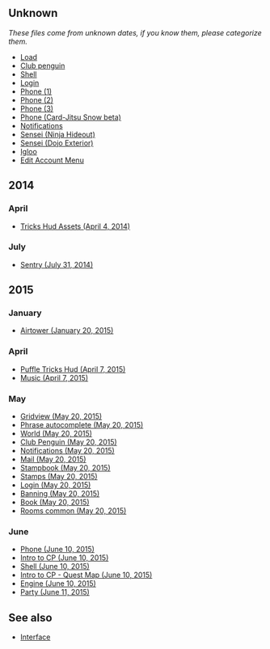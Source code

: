 {{NeedSWFs}}
==Unknown==
''These files come from unknown dates, if you know them, please categorize them.''
*[[Media:ClientLoad.swf|Load]]
*[[Media:ClientClub penguin.swf|Club penguin]]
*[[Media:ClientShell.swf|Shell]]
*[[Media:PlayV2ClientLogin.swf|Login]]
*[[Media:PlayV2ClientPhone.swf|Phone (1)]]
*[[Media:ClientPhone.swf|Phone (2)]]
*[[Media:ClientPhone_2.swf|Phone (3)]]
*[[Media:BetaGameCpcClientPhone.swf|Phone (Card-Jitsu Snow beta)]]
*[[Media:CilentNotifications.swf|Notifications]]
*[[Media:ClientDojo_sensei.swf|Sensei (Ninja Hideout)]]
*[[Media:ClientCourtyard_sensei.swf|Sensei (Dojo Exterior)]]
*[[Media:PlayV2ClientIgloo.swf|Igloo]]
*[[Media:Editaccountmenu.swf|Edit Account Menu]]

==2014==
===April===
*[[Media:ClientTricks hud assets-04102014.swf|Tricks Hud Assets (April 4, 2014)]]
===July===
*[[Media:ClientSentry-07312014.swf|Sentry (July 31, 2014)]]

==2015==
===January===
*[[Media:ClientAirtower-01202015.swf|Airtower (January 20, 2015)]]
===April===
*[[Media:ClientPuffle tricks hud-04072015.swf|Puffle Tricks Hud (April 7, 2015)]]
*[[Media:ClientMusic-04072015.swf|Music (April 7, 2015)]]
===May===
*[[Media:ClientGridview-05202015.swf|Gridview (May 20, 2015)]]
*[[Media:ClientPhrase autocomplete-05202015.swf|Phrase autocomplete (May 20, 2015)]]
*[[Media:ClientWorld-05202015.swf|World (May 20, 2015)]]
*[[Media:ClientClub penguin-05202015.swf|Club Penguin (May 20, 2015)]]
*[[Media:ClientNotifications-05202015.swf|Notifications (May 20, 2015)]]
*[[Media:ClientMail-05202015.swf|Mail (May 20, 2015)]]
*[[Media:ClientStampbook-05202015.swf|Stampbook (May 20, 2015)]]
*[[Media:ClientStamps-05202015.swf|Stamps (May 20, 2015)]]
*[[Media:ClientLogin-05202015.swf|Login (May 20, 2015)]]
*[[Media:ClientBanning-05202015.swf|Banning (May 20, 2015)]]
*[[Media:ClientBook-05202015.swf|Book (May 20, 2015)]]
*[[Media:ClientRooms common-05202015.swf|Rooms common (May 20, 2015)]]
===June===
*[[Media:ClientPhone-06102015.swf|Phone (June 10, 2015)]]
*[[Media:ClientIntro to cp-06102015.swf|Intro to CP (June 10, 2015)]]
*[[Media:ClientShell-06102015.swf|Shell (June 10, 2015)]]
*[[Media:ClientIntro to cp quest map-06102015.swf|Intro to CP - Quest Map (June 10, 2015)]]
*[[Media:ClientEngine-06102015.swf|Engine (June 10, 2015)]]
*[[Media:ClientParty-06112015.swf|Party (June 11, 2015)]]
==See also==
*[[Interface]]
